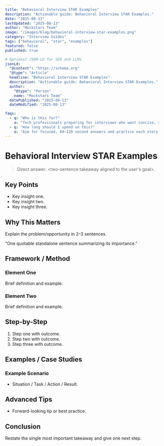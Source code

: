 ```yaml
---
title: "Behavioral Interview STAR Examples"
description: "Actionable guide: Behavioral Interview STAR Examples."
date: "2025-08-13"
lastUpdated: "2025-08-13"
author: "Mockstars Team"
image: "/images/blog/behavioral-interview-star-examples.png"
category: "Interview Guides"
tags: ["behavioral", "star", "examples"]
featured: false
published: true

# Optional JSON-LD for SEO and LLMs
jsonLd:
  "@context": "https://schema.org"
  "@type": "Article"
  headline: "Behavioral Interview STAR Examples"
  description: "Actionable guide: Behavioral Interview STAR Examples."
  author:
    "@type": "Person"
    name: "Mockstars Team"
  datePublished: "2025-08-13"
  dateModified: "2025-08-13"

faqs:
  - q: "Who is this for?"
    a: "Tech professionals preparing for interviews who want concise, structured guidance."
  - q: "How long should I spend on this?"
    a: "Aim for focused, 60–120 second answers and practice each story out loud."
---
```


# Behavioral Interview STAR Examples

> Direct answer: <two-sentence takeaway aligned to the user's goal>.

## Key Points

- Key insight one.
- Key insight two.
- Key insight three.

## Why This Matters

Explain the problem/opportunity in 2–3 sentences.

"One quotable standalone sentence summarizing its importance."

## Framework / Method

### Element One
Brief definition and example.

### Element Two
Brief definition and example.

## Step-by-Step

1. Step one with outcome.
2. Step two with outcome.
3. Step three with outcome.

## Examples / Case Studies

### Example Scenario
- Situation / Task / Action / Result.

## Advanced Tips

- Forward-looking tip or best practice.

## Conclusion

Restate the single most important takeaway and give one next step.
